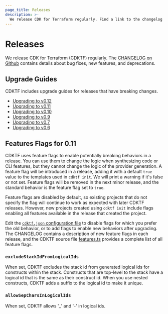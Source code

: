 ```yaml
---
page_title: Releases
description: >-
  We release CDK for Terraform regularly. Find a link to the changelog and upgrade guides. Use feature flags to enable new behaviors.
---
```


# Releases

We release CDK for Terraform (CDKTF) regularly. The [CHANGELOG on Github](https://github.com/hashicorp/terraform-cdk/blob/main/CHANGELOG.md) contains details about bug fixes, new features, and deprecations.

## Upgrade Guides

CDKTF includes upgrade guides for releases that have breaking changes.

- [Upgrading to v0.12](/cdktf/release/upgrade-guide-v0-12)
- [Upgrading to v0.11](/cdktf/release/upgrade-guide-v0-11)
- [Upgrading to v0.10](/cdktf/release/upgrade-guide-v0-10)
- [Upgrading to v0.9](/cdktf/release/upgrade-guide-v0-9)
- [Upgrading to v0.7](/cdktf/release/upgrade-guide-v0-7)
- [Upgrading to v0.6](/cdktf/release/upgrade-guide-v0-6)

## Features Flags for 0.11

CDKTF uses feature flags to enable potentially breaking behaviors in a release. You can use them to change the logic when synthesizing code or CLI features, but they cannot change the logic of the provider generation. A feature flag will be introduced in a release, adding it with a default `true` value to the templates used in `cdktf init`. We will print a warning if it's false or not set. Feature flags will be removed in the next minor release, and the standard behavior is the feature flag set to `true`.

Feature flags are disabled by default, so existing projects that do not specify the flag will continue to work as expected with later CDKTF releases. However, new projects created using `cdktf init` include flags enabling all features available in the release that created the project.

Edit the [`cdktf.json` configuration file](/cdktf/create-and-deploy/configuration-file#enable-features) to disable flags for which you prefer the old behavior, or to add flags to enable new behaviors after upgrading. The CHANGELOG contains a description of new feature flags in each release, and the CDKTF source file [features.ts](https://github.com/hashicorp/terraform-cdk/blob/main/packages/cdktf/lib/features.ts) provides a complete list of all feature flags.

### `excludeStackIdFromLogicalIds`

When set, CDKTF excludes the stack id from generated logical ids for constructs within the stack. Constructs that are top-level to the stack have a logical id that is the same as their construct id. When you use nested constructs, CDKTF adds a suffix to the logical id to make it unique.

### `allowSepCharsInLogicalIds`

When set, CDKTF allows '\_' and '-' in logical ids.
